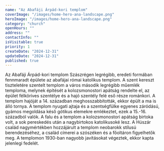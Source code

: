 ```yaml
---
name: "Az Abafáji Árpád-kori templom"
coverImage: "/images/home-hero-ana-landscape.png"
heroImage: "/images/home-hero-ana-landscape.png"
category: "church"
openHours: ""
address: ""
contactInfo: ""
isVisitable: true
priority: 1
createDate: "2024-12-31"
updateDate: "2024-12-31"
published: true
---
```


<ContentTitle>
    Az Abafáji Árpád-kori templom
</ContentTitle>
<ContentTextBlock>
Szászrégen legrégibb, eredeti formában fennmaradt épülete az abafájai római katolikus templom. A szent kereszt tiszteletére szentelt templom a város második legrégibb műemlék temploma, melynek építését a kolozsmonostori apátság rendelte el, az épület félköríves szentélye és a hajó szentély felé eső része románkori.  A templom hajóját a 14. században meghosszabbították, ekkor épült a ma is álló tornya. A templom nyugati ajtaja és a szentségfülke egyenes záródású, gyámos megoldása késő gótikus elemekre emlékeztet, ezek a 15.-16. századból valók. 
</ContentTextBlock>
<ContentTextBlock>
A falu és a templom a kolozsmonostori apátság birtoka volt, a sok pereskedés után a nagybirtokos katolikusoké lesz. A Húszár család nagymértékben hozzájárult a templom neobarokk stílusú berendezéséhez, a család címerei a szószéken és a főoltáron figyelhetők meg. A templomon 1930-ban nagyobb javításokat végeztek, ekkor kapta jelenlegi fedelét.
</ContentTextBlock>